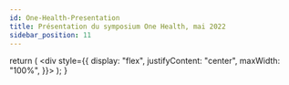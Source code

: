 ```yaml
---
id: One-Health-Presentation
title: Présentation du symposium One Health, mai 2022
sidebar_position: 11
---
```



  return (
    <div style={{
        display: "flex",
        justifyContent: "center",
        maxWidth: "100%",
      }}>
      <ReactPlayer url='https://www.youtube.com/watch?v=PNSt7oqAYsk' />
    </div>
  );
}
